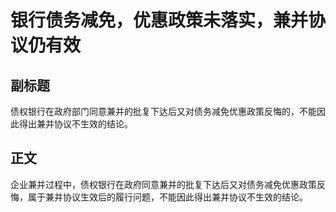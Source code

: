 # 银行债务减免，优惠政策未落实，兼并协议仍有效
## 副标题
债权银行在政府部门同意兼并的批复下达后又对债务减免优惠政策反悔的，不能因此得出兼并协议不生效的结论。
## 正文
企业兼并过程中，债权银行在政府同意兼并的批复下达后又对债务减免优惠政策反悔，属于兼并协议生效后的履行问题，不能因此得出兼并协议不生效的结论。